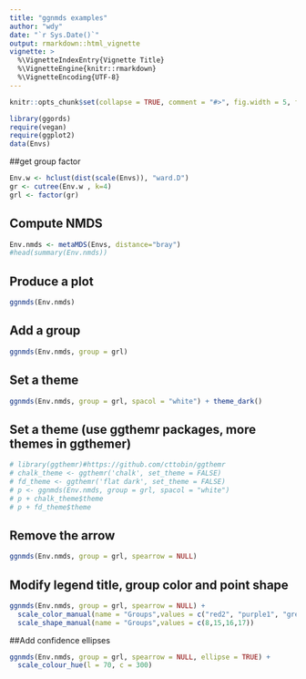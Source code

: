 ```yaml
---
title: "ggnmds examples"
author: "wdy"
date: "`r Sys.Date()`"
output: rmarkdown::html_vignette
vignette: >
  %\VignetteIndexEntry{Vignette Title}
  %\VignetteEngine{knitr::rmarkdown}
  %\VignetteEncoding{UTF-8}
---
```


```r
knitr::opts_chunk$set(collapse = TRUE, comment = "#>", fig.width = 5, fig.height = 4.5, fig.align = "center")
```

```r
library(ggords)
require(vegan)
require(ggplot2)
data(Envs)

```
##get group factor

```r
Env.w <- hclust(dist(scale(Envs)), "ward.D")
gr <- cutree(Env.w , k=4)
grl <- factor(gr)
```
## Compute NMDS

```r
Env.nmds <- metaMDS(Envs, distance="bray")
#head(summary(Env.nmds))
```

## Produce a plot 

```r
ggnmds(Env.nmds)
```

## Add a group

```r
ggnmds(Env.nmds, group = grl) 
```

## Set a theme 

```r
ggnmds(Env.nmds, group = grl, spacol = "white") + theme_dark()

```

## Set a theme (use ggthemr packages, more themes in ggthemer)

```r

# library(ggthemr)#https://github.com/cttobin/ggthemr
# chalk_theme <- ggthemr('chalk', set_theme = FALSE)  
# fd_theme <- ggthemr('flat dark', set_theme = FALSE)  
# p <- ggnmds(Env.nmds, group = grl, spacol = "white") 
# p + chalk_theme$theme
# p + fd_theme$theme
```


## Remove the arrow

```r
ggnmds(Env.nmds, group = grl, spearrow = NULL)
```

## Modify legend title, group color and point shape

```r
ggnmds(Env.nmds, group = grl, spearrow = NULL) + 
  scale_color_manual(name = "Groups",values = c("red2", "purple1", "grey20","cyan")) +
  scale_shape_manual(name = "Groups",values = c(8,15,16,17))
```

##Add confidence ellipses

```r
ggnmds(Env.nmds, group = grl, spearrow = NULL, ellipse = TRUE) +
  scale_colour_hue(l = 70, c = 300)
```